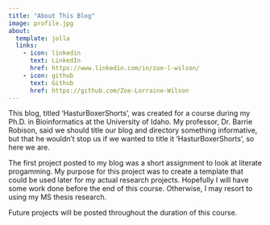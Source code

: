```yaml
---
title: "About This Blog"
image: profile.jpg
about:
  template: jolla
  links:
    - icon: linkedin
      text: LinkedIn
      href: https://www.linkedin.com/in/zoe-l-wilson/
    - icon: github
      text: Github
      href: https://github.com/Zoe-Lorraine-Wilson
---
```


This blog, titled 'HasturBoxerShorts', was created for a course during my Ph.D. in Bioinformatics at the University of Idaho. My professor, Dr. Barrie Robison, said we should title our blog and directory something informative, but that he wouldn't stop us if we wanted to title it 'HasturBoxerShorts', so here we are.

The first project posted to my blog was a short assignment to look at literate progamming. My purpose for this project was to create a template that could be used later for my actual research projects. Hopefully I will have some work done before the end of this course. Otherwise, I may resort to using my MS thesis research.

Future projects will be posted throughout the duration of this course.
